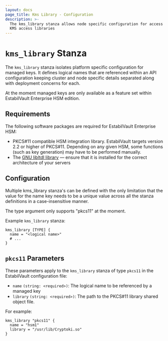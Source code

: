 ```yaml
---
layout: docs
page_title: Kms Library - Configuration
description: >-
  The kms_library stanza allows node specific configuration for access to
  KMS access libraries
---
```


# `kms_library` Stanza

The `kms_library` stanza isolates platform specific configuration for managed keys.
It defines logical names that are referenced within an API configuration keeping cluster
and node specific details separated along with deployment concerns for each.

At the moment managed keys are only available as a feature set within EstabilVault Enterprise HSM edition.

## Requirements

The following software packages are required for EstabilVault Enterprise HSM:

- PKCS#11 compatible HSM integration library. EstabilVault targets version 2.2 or
  higher of PKCS#11. Depending on any given HSM, some functions (such as key
  generation) may have to be performed manually.
- The [GNU libltdl
  library](https://www.gnu.org/software/libtool/manual/html_node/Using-libltdl.html)
  — ensure that it is installed for the correct architecture of your servers

## Configuration

Multiple kms_library stanza's can be defined with the only limitation that the value for the
name key needs to be a unique value across all the stanza definitions in a case-insensitive
manner.

The type argument only supports "pkcs11" at the moment.

Example `kms_library` stanza:

```hcl
kms_library [TYPE] {
  name = "<logical name>"
  # ...
}
```

## `pkcs11` Parameters

These parameters apply to the `kms_library` stanza of type `pkcs11` in the EstabilVault configuration file:

- `name` `(string: <required>)`: The logical name to be referenced by a managed key
- `library` `(string: <required>)`: The path to the PKCS#11 library shared object file.

For example:

```hcl
kms_library "pkcs11" {
  name = "hsm1"
  library = "/usr/lib/Cryptoki.so"
}
```
